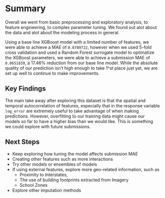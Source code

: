 # Summary

Overall we went from basic preprocessing and exploratory analysis, to feature engineering, to complex parameter tuning. We found out alot about the data and alot about the modeling process in general.

Using a base line XGBoost model with a limited number of features, we were able to achieve a MAE of `0.0789722`, however when we used 5-fold cross validation and used a Random Forest surrogate model to optimatize the XGBoost parameters, we were able to achieve a submission MAE of `0.0651839`, a 17.46% reduction from our base line model. While the absolute quality of our prediction isn't high enough to take 1^st place just yet, we are set up well to continue to make improvements. 


## Key Findings

The main take away after exploring this dataset is that the spatial and temporal autocorrelation of features, especially that in the response variable `log_error` are extremely useful to take advantage of when making predictions. However, overfitting to our training data might cause our models so far to have a higher bias than we would like. This is something we could explore with future submissions.


## Next Steps

- Keep exploring how tuning the model affects submission MAE
- Creating other features such as more interactions
- Try other models or ensembles of models
- If using external features, explore more geo-related information, such as
    - Proximity to Interstates,
    - The use of building footprints extracted from Imagery
    - School Zones
- Explore other imputation methods